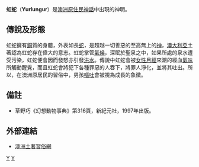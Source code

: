 '''虹蛇'''（'''Yurlungur'''）是[[澳洲原住民|澳洲原住民]][[神話|神話]]中出現的神明。

==傳說及形態==
虹蛇擁有[[銅|銅]]質的身體，外表如長[[蛇|蛇]]，是超越一切善惡的至高無上的[[神|神]]，[[澳大利亞|澳大利亞]]土著認為虹蛇存在偉大的意志。虹蛇掌管[[氣候|氣候]]，深眠於聖泉之中，如果所處的泉水遭受污染，虹蛇便會因而發怒亦引發[[洪水|洪水]]。傳說中虹蛇會被[[女性|女性]][[月經|月經]]來潮的經血[[氣味|氣味]]所觸動醒覺，而且虹蛇會將犯下各種罪惡的人吞下，將罪人淨化，並將其吐出。所以，在澳洲原居民的習俗中，男孩[[嘔吐|嘔吐]]會被視為成長的象徵。

==備註==
* 草野巧《幻想動物事典》第316頁，新紀元社，1997年出版。

==外部連結==
*[http://www.ididj.com.au 澳洲土著習俗網]{{Wayback|url=http://www.ididj.com.au/ |date=20210307170314 }}

[[Category:神話傳說中的蛇|Y]]
[[Category:澳大利亞傳說生物|Y]]